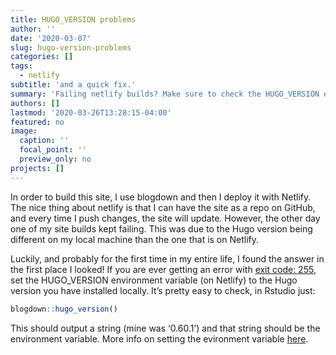 ```yaml
---
title: HUGO_VERSION problems
author: ''
date: '2020-03-07'
slug: hugo-version-problems
categories: []
tags: 
  - netlify
subtitle: 'and a quick fix.'
summary: 'Failing netlify builds? Make sure to check the HUGO_VERSION environment variable.'
authors: []
lastmod: '2020-03-26T13:28:15-04:00'
featured: no
image:
  caption: ''
  focal_point: ''
  preview_only: no
projects: []
---
```



In order to build this site, I use blogdown and then I deploy it with Netlify. The nice thing about netlify is that I can have the site as a repo on GitHub, and every time I push changes, the site will update. However, the other day one of my site builds kept failing. This was due to the Hugo version being different on my local machine than the one that is on Netlify.

Luckily, and probably for the first time in my entire life, I found the answer in the first place I looked! If you are ever getting an error with [exit code: 255](https://docs.netlify.com/configure-builds/common-configurations/#hugo), set the HUGO_VERSION environment variable (on Netlify) to the Hugo version you have installed locally. It's pretty easy to check, in Rstudio just:

```r
blogdown::hugo_version()
```

This should output a string (mine was ‘0.60.1’) and that string should be the environment variable. More info on setting the evironment variable [here](https://docs.netlify.com/configure-builds/environment-variables/#netlify-configuration-variables).